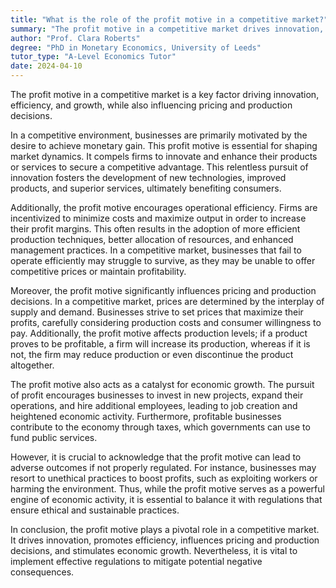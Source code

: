 ```yaml
---
title: "What is the role of the profit motive in a competitive market?"
summary: "The profit motive in a competitive market drives innovation, efficiency, and growth, while influencing pricing and production decisions."
author: "Prof. Clara Roberts"
degree: "PhD in Monetary Economics, University of Leeds"
tutor_type: "A-Level Economics Tutor"
date: 2024-04-10
---
```


The profit motive in a competitive market is a key factor driving innovation, efficiency, and growth, while also influencing pricing and production decisions.

In a competitive environment, businesses are primarily motivated by the desire to achieve monetary gain. This profit motive is essential for shaping market dynamics. It compels firms to innovate and enhance their products or services to secure a competitive advantage. This relentless pursuit of innovation fosters the development of new technologies, improved products, and superior services, ultimately benefiting consumers.

Additionally, the profit motive encourages operational efficiency. Firms are incentivized to minimize costs and maximize output in order to increase their profit margins. This often results in the adoption of more efficient production techniques, better allocation of resources, and enhanced management practices. In a competitive market, businesses that fail to operate efficiently may struggle to survive, as they may be unable to offer competitive prices or maintain profitability.

Moreover, the profit motive significantly influences pricing and production decisions. In a competitive market, prices are determined by the interplay of supply and demand. Businesses strive to set prices that maximize their profits, carefully considering production costs and consumer willingness to pay. Additionally, the profit motive affects production levels; if a product proves to be profitable, a firm will increase its production, whereas if it is not, the firm may reduce production or even discontinue the product altogether.

The profit motive also acts as a catalyst for economic growth. The pursuit of profit encourages businesses to invest in new projects, expand their operations, and hire additional employees, leading to job creation and heightened economic activity. Furthermore, profitable businesses contribute to the economy through taxes, which governments can use to fund public services.

However, it is crucial to acknowledge that the profit motive can lead to adverse outcomes if not properly regulated. For instance, businesses may resort to unethical practices to boost profits, such as exploiting workers or harming the environment. Thus, while the profit motive serves as a powerful engine of economic activity, it is essential to balance it with regulations that ensure ethical and sustainable practices.

In conclusion, the profit motive plays a pivotal role in a competitive market. It drives innovation, promotes efficiency, influences pricing and production decisions, and stimulates economic growth. Nevertheless, it is vital to implement effective regulations to mitigate potential negative consequences.
    